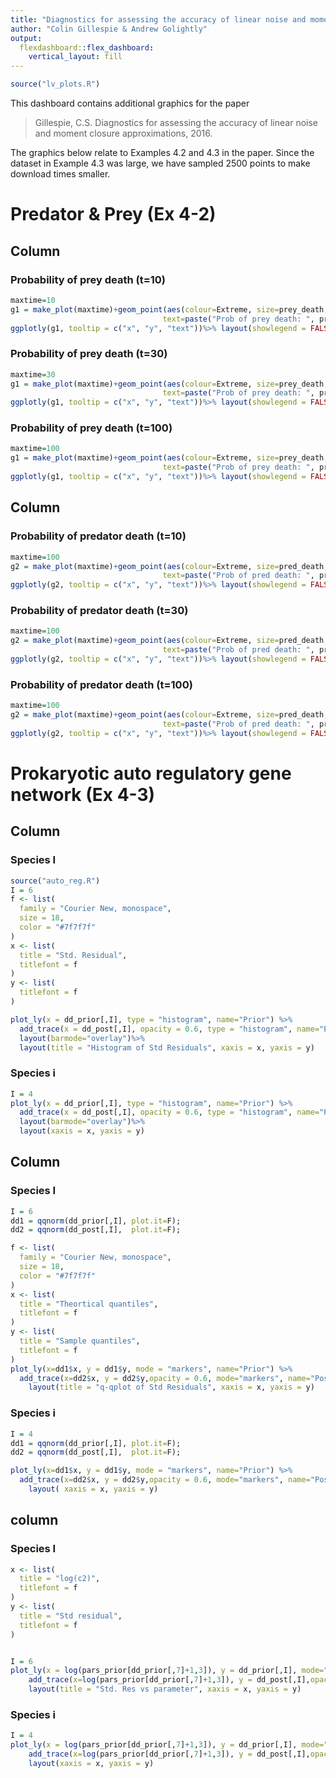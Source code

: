 ```yaml
---
title: "Diagnostics for assessing the accuracy of linear noise and moment closure approximations"
author: "Colin Gillespie & Andrew Golightly"
output: 
  flexdashboard::flex_dashboard:
    vertical_layout: fill
---
```


```r
source("lv_plots.R")
```


This dashboard contains additional graphics for the paper

> Gillespie, C.S. Diagnostics for assessing the accuracy of linear noise and moment
    closure approximations, 2016.

The graphics below relate to Examples 4.2 and 4.3 in the paper. Since the dataset
in Example 4.3 was large, we have sampled 2500 points to make download times smaller.


Predator & Prey (Ex 4-2)
===================================== 

Column 
-------------------------------------

### Probability of prey death (t=10)

```r
maxtime=10
g1 = make_plot(maxtime)+geom_point(aes(colour=Extreme, size=prey_death, 
                                  text=paste("Prob of prey death: ", prey_death)))
ggplotly(g1, tooltip = c("x", "y", "text"))%>% layout(showlegend = FALSE)
```

### Probability of prey death (t=30)

```r
maxtime=30
g1 = make_plot(maxtime)+geom_point(aes(colour=Extreme, size=prey_death,
                                  text=paste("Prob of prey death: ", prey_death)))
ggplotly(g1, tooltip = c("x", "y", "text"))%>% layout(showlegend = FALSE)
```

### Probability of prey death  (t=100)

```r
maxtime=100
g1 = make_plot(maxtime)+geom_point(aes(colour=Extreme, size=prey_death,
                                  text=paste("Prob of prey death: ", prey_death)))
ggplotly(g1, tooltip = c("x", "y", "text"))%>% layout(showlegend = FALSE)
```

Column
-------------------------------------

### Probability of predator death (t=10)

```r
maxtime=100
g2 = make_plot(maxtime)+geom_point(aes(colour=Extreme, size=pred_death,
                                  text=paste("Prob of pred death: ", pred_death)))
ggplotly(g2, tooltip = c("x", "y", "text"))%>% layout(showlegend = FALSE)

```

### Probability of predator death (t=30)

```r
maxtime=100
g2 = make_plot(maxtime)+geom_point(aes(colour=Extreme, size=pred_death,
                                  text=paste("Prob of pred death: ", pred_death)))
ggplotly(g2, tooltip = c("x", "y", "text"))%>% layout(showlegend = FALSE)

```

### Probability of predator death (t=100)

```r
maxtime=100
g2 = make_plot(maxtime)+geom_point(aes(colour=Extreme, size=pred_death,
                                  text=paste("Prob of pred death: ", pred_death)))
ggplotly(g2, tooltip = c("x", "y", "text"))%>% layout(showlegend = FALSE)

```


Prokaryotic auto regulatory gene network (Ex 4-3)
====================================================

Column
-------------------------------------

### Species I

```r
source("auto_reg.R")
I = 6
f <- list(
  family = "Courier New, monospace",
  size = 18,
  color = "#7f7f7f"
)
x <- list(
  title = "Std. Residual",
  titlefont = f
)
y <- list(
  titlefont = f
)

plot_ly(x = dd_prior[,I], type = "histogram", name="Prior") %>%
  add_trace(x = dd_post[,I], opacity = 0.6, type = "histogram", name="Posterior") %>%
  layout(barmode="overlay")%>%
  layout(title = "Histogram of Std Residuals", xaxis = x, yaxis = y)
```

### Species i

```r
I = 4
plot_ly(x = dd_prior[,I], type = "histogram", name="Prior") %>%
  add_trace(x = dd_post[,I], opacity = 0.6, type = "histogram", name="Posterior") %>%
  layout(barmode="overlay")%>%
  layout(xaxis = x, yaxis = y)
```

Column
-------------------------------------

### Species I
```r
I = 6
dd1 = qqnorm(dd_prior[,I], plot.it=F); 
dd2 = qqnorm(dd_post[,I],  plot.it=F); 

f <- list(
  family = "Courier New, monospace",
  size = 18,
  color = "#7f7f7f"
)
x <- list(
  title = "Theortical quantiles",
  titlefont = f
)
y <- list(
  title = "Sample quantiles",
  titlefont = f
)
plot_ly(x=dd1$x, y = dd1$y, mode = "markers", name="Prior") %>%
  add_trace(x=dd2$x, y = dd2$y,opacity = 0.6, mode="markers", name="Posterior") %>%
    layout(title = "q-qplot of Std Residuals", xaxis = x, yaxis = y)
```


### Species i

```r
I = 4
dd1 = qqnorm(dd_prior[,I], plot.it=F); 
dd2 = qqnorm(dd_post[,I],  plot.it=F); 

plot_ly(x=dd1$x, y = dd1$y, mode = "markers", name="Prior") %>%
  add_trace(x=dd2$x, y = dd2$y,opacity = 0.6, mode="markers", name="Posterior") %>%
    layout( xaxis = x, yaxis = y)
```

column 
-------------------------------------

### Species I 

```r
x <- list(
  title = "log(c2)",
  titlefont = f
)
y <- list(
  title = "Std residual",
  titlefont = f
)


I = 6
plot_ly(x = log(pars_prior[dd_prior[,7]+1,3]), y = dd_prior[,I], mode="markers", name="Prior") %>%
    add_trace(x=log(pars_prior[dd_prior[,7]+1,3]), y = dd_post[,I],opacity = 0.6, mode="markers", name="Posterior")  %>%
    layout(title = "Std. Res vs parameter", xaxis = x, yaxis = y)


```
 
### Species i 

```r
I = 4
plot_ly(x = log(pars_prior[dd_prior[,7]+1,3]), y = dd_prior[,I], mode="markers", name="Prior") %>%
    add_trace(x=log(pars_prior[dd_prior[,7]+1,3]), y = dd_post[,I],opacity = 0.6, mode="markers", name="Posterior") %>%
    layout(xaxis = x, yaxis = y)
```














